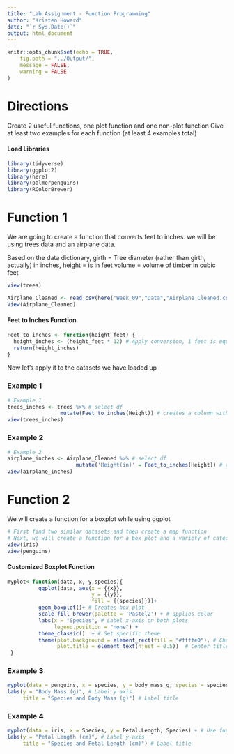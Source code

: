 ```yaml
---
title: "Lab Assignment - Function Programming"
author: "Kristen Howard"
date: "`r Sys.Date()`"
output: html_document
---
```


```r
knitr::opts_chunk$set(echo = TRUE,
	fig.path = "../Output/",
	message = FALSE,
	warning = FALSE
)
```

# Directions
Create 2 useful functions, one plot function and one non-plot function
Give at least two examples for each function (at least 4 examples total)

#### Load Libraries

```r
library(tidyverse)
library(ggplot2)
library(here)
library(palmerpenguins)
library(RColorBrewer)
```

# Function 1
We are going to create a function that converts feet to inches.
we will be using trees data and an airplane data.

Based on the data dictionary, 
girth = 	Tree diameter (rather than girth, actually) in inches,
height = is in feet
volume = volume of timber in cubic feet

```r
view(trees)
```

```r
Airplane_Cleaned <- read_csv(here("Week_09","Data","Airplane_Cleaned.csv"))
View(Airplane_Cleaned)

```

#### Feet to Inches Function
```r
Feet_to_inches <- function(height_feet) {  
  height_inches <- (height_feet * 12) # Apply conversion, 1 feet is equal to 12 inches
  return(height_inches)
} 
```

Now let's apply it to the datasets we have loaded up

### Example 1
```r
# Example 1
trees_inches <- trees %>% # select df
                 mutate(Feet_to_inches(Height)) # creates a column with the converted values from function
view(trees_inches)
```

### Example 2
```r
# Example 2
airplane_inches <- Airplane_Cleaned %>% # select df
                      mutate('Height(in)' = Feet_to_inches(Height)) # creates a column with the converted values from function
view(airplane_inches)
```

# Function 2
We will create a function for a boxplot while using ggplot
```r
# First find two similar datasets and then create a map function
# Next, we will create a function for a box plot and a variety of categories!
view(iris)
view(penguins)
```

#### Customized Boxplot Function
```r
myplot<-function(data, x, y,species){ 
          ggplot(data, aes(x = {{x}}, 
                           y = {{y}},
                           fill = {{species}}))+
          geom_boxplot()+ # Creates box plot
          scale_fill_brewer(palette = 'Pastel2') + # applies color
          labs(x = "Species", # Label x-axis on both plots
               legend.position = "none") +
          theme_classic()  + # Set specific theme
          theme(plot.background = element_rect(fill = "#ffffe0"), # Change background color
                plot.title = element_text(hjust = 0.5))  # Center title for both graphs
 }
```

### Example 3
```r
myplot(data = penguins, x = species, y = body_mass_g, species = species)+ # Use function and apply variables of interest
labs(y = "Body Mass (g)", # Label y axis
     title = "Species and Body Mass (g)") # Label title
```

### Example 4
```r
myplot(data = iris, x = Species, y = Petal.Length, Species) + # Use function and apply variables of interest
labs(y = "Petal Length (cm)", # Label y-axis
     title = "Species and Petal Length (cm)") # Label title

```

